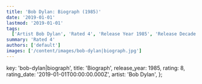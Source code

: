 ```yaml
---
title: 'Bob Dylan: Biograph (1985)'
date: '2019-01-01'
lastmod: '2019-01-01'
tags:
  ['Artist Bob Dylan', 'Rated 4', 'Release Year 1985', 'Release Decade 1980']
summary: 'Rated 4'
authors: ['default']
images: ['/content/images/bob-dylan|biograph.jpg']
---
```


  key: 'bob-dylan|biograph',
  title: 'Biograph',
  release_year: 1985,
  rating: 8,
  rating_date: '2019-01-01T00:00:00.000Z',
  artist: 'Bob Dylan',
};

<MusicRating data={data} />
